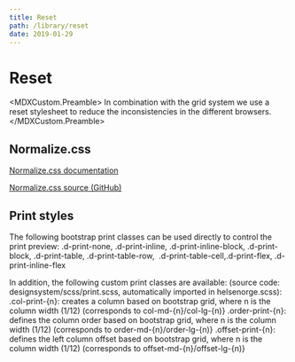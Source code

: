 ```yaml
---
title: Reset
path: /library/reset
date: 2019-01-29
---
```



# Reset

<MDXCustom.Preamble>
  In combination with the grid system we use a reset stylesheet to reduce the inconsistencies in the different browsers.
</MDXCustom.Preamble>

## Normalize.css

[Normalize.css documentation](http://nicolasgallagher.com/about-normalize-css/)

[Normalize.css source (GitHub)](https://github.com/necolas/normalize.css/blob/master/normalize.css)

## Print styles

The following bootstrap print classes can be used directly to control the print preview:
.d-print-none, .d-print-inline, .d-print-inline-block, .d-print-block, .d-print-table, .d-print-table-row,  .d-print-table-cell,.d-print-flex, .d-print-inline-flex

In addition, the following custom print classes are available: (source code: designsystem/scss/print.scss, automatically imported in helsenorge.scss):
.col-print-{n}: creates a column based on bootstrap grid, where n is the column width (1/12) (corresponds to col-md-{n}/col-lg-{n)}
.order-print-{n}: defines the column order based on bootstrap grid, where n is the column width (1/12) (corresponds to order-md-{n}/order-lg-{n)}
.offset-print-{n}: defines the left column offset based on bootstrap grid, where n is the column width (1/12) (corresponds to offset-md-{n}/offset-lg-{n)}
